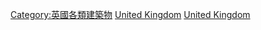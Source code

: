 {{Commonscat|Towers in the United Kingdom}}

[[Category:英國各類建築物|Category:英國各類建築物]]
[[Category:各国塔式建筑|United Kingdom]]
[[Category:歐洲塔式建築|United Kingdom]]